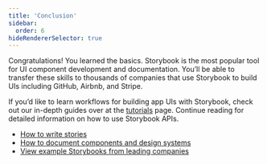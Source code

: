 ```yaml
---
title: 'Conclusion'
sidebar:
  order: 6
hideRendererSelector: true
---
```


Congratulations! You learned the basics. Storybook is the most popular tool for UI component development and documentation. You’ll be able to transfer these skills to thousands of companies that use Storybook to build UIs including GitHub, Airbnb, and Stripe.

If you’d like to learn workflows for building app UIs with Storybook, check out our in-depth guides over at the [tutorials](https://storybook.js.org/tutorials/) page. Continue reading for detailed information on how to use Storybook APIs.

- [How to write stories](../writing-stories/index.md)
- [How to document components and design systems](../writing-docs/index.md)
- [View example Storybooks from leading companies](https://storybook.js.org/showcase)
